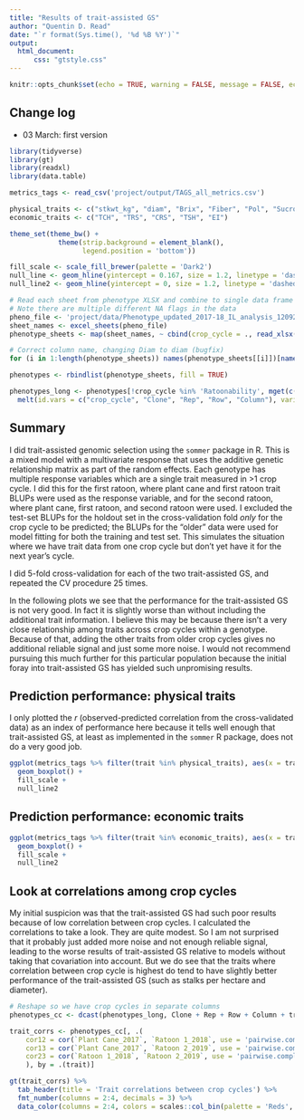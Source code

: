 ```yaml
---
title: "Results of trait-assisted GS"
author: "Quentin D. Read"
date: "`r format(Sys.time(), '%d %B %Y')`"
output: 
  html_document:
      css: "gtstyle.css"
---
```


```r
knitr::opts_chunk$set(echo = TRUE, warning = FALSE, message = FALSE, echo = FALSE)
```

## Change log

- 03 March: first version

```r
library(tidyverse)
library(gt)
library(readxl)
library(data.table)

metrics_tags <- read_csv('project/output/TAGS_all_metrics.csv')

physical_traits <- c("stkwt_kg", "diam", "Brix", "Fiber", "Pol", "Sucrose", "Purity", "stalk_ha")
economic_traits <- c("TCH", "TRS", "CRS", "TSH", "EI")

theme_set(theme_bw() +
            theme(strip.background = element_blank(),
                  legend.position = 'bottom'))

fill_scale <- scale_fill_brewer(palette = 'Dark2')
null_line <- geom_hline(yintercept = 0.167, size = 1.2, linetype = 'dashed')
null_line2 <- geom_hline(yintercept = 0, size = 1.2, linetype = 'dashed')

# Read each sheet from phenotype XLSX and combine to single data frame
# Note there are multiple different NA flags in the data
pheno_file <- 'project/data/Phenotype_updated_2017-18_IL_analysis_120921.xlsx'
sheet_names <- excel_sheets(pheno_file)
phenotype_sheets <- map(sheet_names, ~ cbind(crop_cycle = ., read_xlsx(pheno_file, sheet = ., na = c('.', '-', '-!'))))

# Correct column name, changing Diam to diam (bugfix)
for (i in 1:length(phenotype_sheets)) names(phenotype_sheets[[i]])[names(phenotype_sheets[[i]]) == 'Diam'] <- 'diam'

phenotypes <- rbindlist(phenotype_sheets, fill = TRUE)

phenotypes_long <- phenotypes[!crop_cycle %in% 'Ratoonability', mget(c("crop_cycle", "Clone", "Rep", "Row", "Column", physical_traits, economic_traits))] |>
  melt(id.vars = c("crop_cycle", "Clone", "Rep", "Row", "Column"), variable.name = 'trait')
```

## Summary

I did trait-assisted genomic selection using the `sommer` package in R. This is a mixed model with a multivariate response that uses the additive genetic relationship matrix as part of the random effects. Each genotype has multiple response variables which are a single trait measured in >1 crop cycle. I did this for the first ratoon, where plant cane and first ratoon trait BLUPs were used as the response variable, and for the second ratoon, where plant cane, first ratoon, and second ratoon were used. I excluded the test-set BLUPs for the holdout set in the cross-validation fold *only* for the crop cycle to be predicted; the BLUPs for the "older" data were used for model fitting for both the training and test set. This simulates the situation where we have trait data from one crop cycle but don't yet have it for the next year's cycle.

I did 5-fold cross-validation for each of the two trait-assisted GS, and repeated the CV procedure 25 times.

In the following plots we see that the performance for the trait-assisted GS is not very good. In fact it is slightly worse than without including the additional trait information. I believe this may be because there isn't a very close relationship among traits across crop cycles within a genotype. Because of that, adding the other traits from older crop cycles gives no additional reliable signal and just some more noise. I would not recommend pursuing this much further for this particular population because the initial foray into trait-assisted GS has yielded such unpromising results.

## Prediction performance: physical traits

I only plotted the $r$ (observed-predicted correlation from the cross-validated data) as an index of performance here because it tells well enough that trait-assisted GS, at least as implemented in the `sommer` R package, does not do a very good job.

```r
ggplot(metrics_tags %>% filter(trait %in% physical_traits), aes(x = trait, y = r, fill = crop_cycle, group = interaction(trait, crop_cycle))) +
  geom_boxplot() +
  fill_scale +
  null_line2
```

## Prediction performance: economic traits

```r
ggplot(metrics_tags %>% filter(trait %in% economic_traits), aes(x = trait, y = r, fill = crop_cycle, group = interaction(trait, crop_cycle))) +
  geom_boxplot() +
  fill_scale +
  null_line2
```

## Look at correlations among crop cycles

My initial suspicion was that the trait-assisted GS had such poor results because of low correlation between crop cycles. I calculated the correlations to take a look. They are quite modest. So I am not surprised that it probably just added more noise and not enough reliable signal, leading to the worse results of trait-assisted GS relative to models without taking that covariation into account. But we do see that the traits where correlation between crop cycle is highest do tend to have slightly better performance of the trait-assisted GS (such as stalks per hectare and diameter).

```r
# Reshape so we have crop cycles in separate columns
phenotypes_cc <- dcast(phenotypes_long, Clone + Rep + Row + Column + trait ~ crop_cycle)

trait_corrs <- phenotypes_cc[, .(
    cor12 = cor(`Plant Cane_2017`, `Ratoon 1_2018`, use = 'pairwise.complete.obs'),
    cor13 = cor(`Plant Cane_2017`, `Ratoon 2_2019`, use = 'pairwise.complete.obs'),
    cor23 = cor(`Ratoon 1_2018`, `Ratoon 2_2019`, use = 'pairwise.complete.obs')
    ), by = .(trait)]

gt(trait_corrs) %>%
  tab_header(title = 'Trait correlations between crop cycles') %>%
  fmt_number(columns = 2:4, decimals = 3) %>%
  data_color(columns = 2:4, colors = scales::col_bin(palette = 'Reds', domain = NULL))
```


